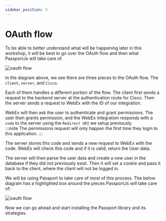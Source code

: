 ```yaml
---
sidebar_position: 3
---
```


# OAuth flow

To be able to better understand what will be happening later in this workshop, it will be best to go over the OAuth flow and then what PassportJs will take care of.

![oauth flow](../static/img/WebEx-OAuth-flow.svg)

In the diagram above, we see there are three pieces to the OAuth flow. The `client`, `server`, and `Cisco`.

Each of them handles a different portion of the flow. The client first sends a request to the backend server at the authentication route for Cisco. Then the server sends a request to WebEx with the ID of our integration.

WebEx will then ask the user to authenticate and grant permissions. The user then grants permission, and the WebEx Integration responds with a `code` to the server using the `Redirect URI` we setup previously.  
:::note
The permissions request will only happen the first time they login to this application.
:::

The server stores this code and sends a new request to WebEx with the code. WebEx will check this code and if it is valid, return the User data.

The server will then parse the user data and create a new user in the database if they did not previously exist. Then it will set a cookie and pass it back to the client, where the client will not be logged in.

We will be using Passport to take care of most of this process. The below diagram has a highlighted box around the pieces PassportJs will take care of:

![oauth flow](../static/img/WebEx-OAuth-flow-passport.svg)

Now we can go ahead and start installing the Passport library and its strategies.
